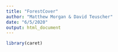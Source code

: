 ```yaml
---
title: "ForestCover"
author: "Matthew Morgan & David Teuscher"
date: "6/5/2020"
output: html_document
---
```


```r
library(caret)
```

